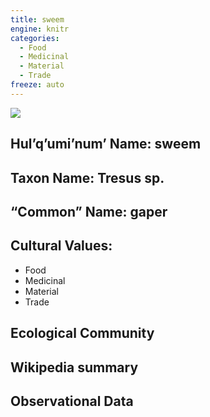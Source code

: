 ```yaml
---
title: sweem
engine: knitr
categories:
  - Food
  - Medicinal
  - Material
  - Trade
freeze: auto
---
```

![](https://inaturalist-open-data.s3.amazonaws.com/photos/983435/medium.jpg)

## **Hul'q'umi'num' Name**: sweem
## **Taxon Name**: Tresus sp.
## **"Common" Name**: gaper
## **Cultural Values**:

  - Food
  - Medicinal
  - Material
  - Trade

## **Ecological Community**
## **Wikipedia summary**
## **Observational Data**
